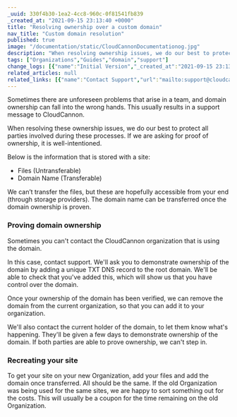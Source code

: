 ```yaml
---
_uuid: 330f4b30-1ea2-4cc8-960c-0f81541fb839
_created_at: "2021-09-15 23:13:40 +0000"
title: "Resolving ownership over a custom domain"
nav_title: "Custom domain resolution"
published: true
image: "/documentation/static/CloudCannonDocumentationog.jpg"
description: "When resolving ownership issues, we do our best to protect all parties involved during these processes. If we are asking for proof of ownership, it is well-intentioned."
tags: ["Organizations","Guides","domain","support"]
change_logs: [{"name":"Initial Version","_created_at":"2021-09-15 23:13:40 +0000"}]
related_articles: null
related_links: [{"name":"Contact Support","url":"mailto:support@cloudcannon.com"}]
---
```


Sometimes there are unforeseen problems that arise in a team, and domain ownership can fall into the wrong hands. This usually results in a support message to CloudCannon.

When resolving these ownership issues, we do our best to protect all parties involved during these processes. If we are asking for proof of ownership, it is well-intentioned.

Below is the information that is stored with a site:

* Files (Untransferable)
* Domain Name (Transferable)

We can’t transfer the files, but these are hopefully accessible from your end (through storage providers). The domain name can be transferred once the domain ownership is proven.

### Proving domain ownership
Sometimes you can't contact the CloudCannon organization that is using the domain.

In this case, contact support. We'll ask you to demonstrate ownership of the domain by adding a unique TXT DNS record to the root domain. We'll be able to check that you've added this, which will show us that you have control over the domain.

Once your ownership of the domain has been verified, we can remove the domain from the current organization, so that you can add it to your organization.

We'll also contact the current holder of the domain, to let them know what's happening. They'll be given a few days to demonstrate ownership of the domain. If both parties are able to prove ownership, we can't step in.

### Recreating your site
To get your site on your new Organization, add your files and add the domain once transferred. All should be the same. If the old Organization was being used for the same sites, we are happy to sort something out for the costs. This will usually be a coupon for the time remaining on the old Organization.
